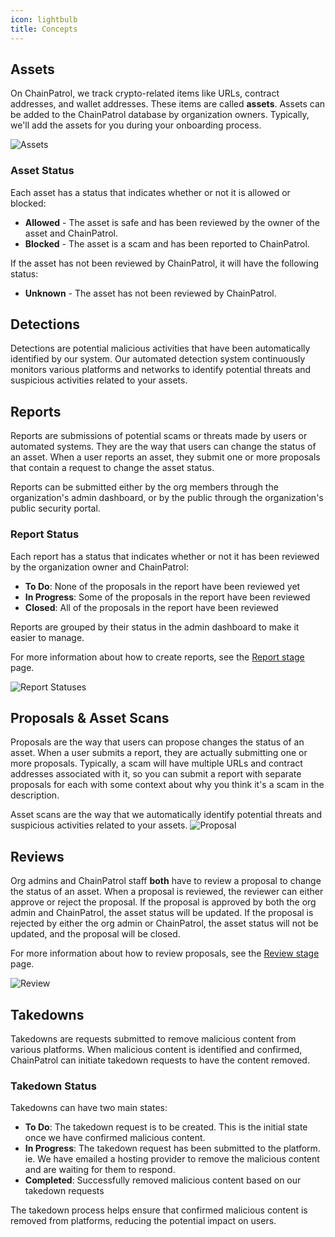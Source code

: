 ```yaml
---
icon: lightbulb
title: Concepts
---
```


## Assets

On ChainPatrol, we track crypto-related items like URLs, contract addresses, and wallet addresses.
These items are called **assets**. Assets can be added to the ChainPatrol database by organization owners.
Typically, we'll add the assets for you during your onboarding process.

![Assets](/images/assets.png)

### Asset Status

Each asset has a status that indicates whether or not it is allowed or blocked:

- **Allowed** - The asset is safe and has been reviewed by the owner of the asset and ChainPatrol.
- **Blocked** - The asset is a scam and has been reported to ChainPatrol.

If the asset has not been reviewed by ChainPatrol, it will have the following status:

- **Unknown** - The asset has not been reviewed by ChainPatrol.

## Detections

Detections are potential malicious activities that have been automatically identified by our system. Our automated detection system continuously monitors various platforms and networks to identify potential threats and suspicious activities related to your assets.

## Reports

Reports are submissions of potential scams or threats made by users or automated systems. They are the way that users can change the status of an asset. When a user reports an asset, they submit one or more proposals that contain a request to change the asset status.

Reports can be submitted either by the org members through the organization's admin dashboard, or by the public through the organization's public security portal.

### Report Status

Each report has a status that indicates whether or not it has been reviewed by the organization owner and ChainPatrol:

- **To Do**: None of the proposals in the report have been reviewed yet
- **In Progress**: Some of the proposals in the report have been reviewed
- **Closed**: All of the proposals in the report have been reviewed

Reports are grouped by their status in the admin dashboard to make it easier to manage.

For more information about how to create reports, see the [Report stage](/reporting-flow/report) page.

![Report Statuses](/images/report-statuses.png)

## Proposals & Asset Scans

Proposals are the way that users can propose changes the status of an asset. When a user submits a report, they are actually submitting one or more proposals. Typically, a scam will have multiple URLs and contract addresses associated with it, so you can submit a report with separate proposals for each with some context about why you think it's a scam in the description.

Asset scans are the way that we automatically identify potential threats and suspicious activities related to your assets.
![Proposal](/images/proposal.png)

## Reviews

Org admins and ChainPatrol staff **both** have to review a proposal to change the status of an asset. When a proposal is reviewed, the reviewer can either approve or reject the proposal. If the proposal is approved by both the org admin and ChainPatrol, the asset status will be updated. If the proposal is rejected by either the org admin or ChainPatrol, the asset status will not be updated, and the proposal will be closed.

For more information about how to review proposals, see the [Review stage](/reporting-flow/review) page.

![Review](/images/review.png)

## Takedowns

Takedowns are requests submitted to remove malicious content from various platforms. When malicious content is identified and confirmed, ChainPatrol can initiate takedown requests to have the content removed.

### Takedown Status

Takedowns can have two main states:

- **To Do**: The takedown request is to be created. This is the initial state once we have confirmed malicious content.
- **In Progress**: The takedown request has been submitted to the platform. ie. We have emailed a hosting provider to remove the malicious content and are waiting for them to respond.
- **Completed**: Successfully removed malicious content based on our takedown requests

The takedown process helps ensure that confirmed malicious content is removed from platforms, reducing the potential impact on users.
